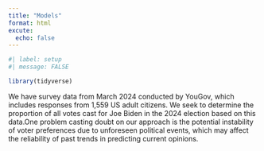 ```yaml
---
title: "Models"
format: html
excute:
  echo: false
---
```


```r
#| label: setup
#| message: FALSE

library(tidyverse)
```

We have survey data from March 2024 conducted by YouGov, which includes responses from 1,559 US adult citizens. We seek to determine the proportion of all votes cast for Joe Biden in the 2024 election based on this data.One problem casting doubt on our approach is the potential instability of voter preferences due to unforeseen political events, which may affect the reliability of past trends in predicting current opinions.